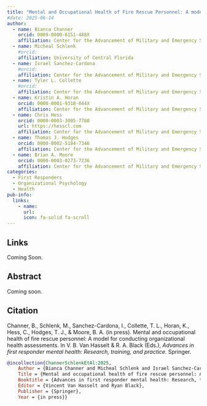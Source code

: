 ```yaml
---
title: "Mental and Occupational Health of Fire Rescue Personnel: A model for Conducting Organizational Health Assessments"
#date: 2025-06-14
author:
  - name: Bianca Channer
    orcid: 0009-0000-6151-488X
    affiliation: Center for the Advancement of Military and Emergency Services (AMES) Research, Kennesaw State University
  - name: Micheal Schlenk
    #orcid: 
    affiliation: University of Central Florida
  - name: Israel Sanchez-Cardona
    #orcid: 
    affiliation: Center for the Advancement of Military and Emergency Services (AMES) Research, Kennesaw State University
  - name: Tyler L. Collette
    #orcid: 
    affiliation: Center for the Advancement of Military and Emergency Services (AMES) Research, Kennesaw State University
  - name: Kristin A. Horan
    orcid: 0000-0001-9318-044X
    affiliation: Center for the Advancement of Military and Emergency Services (AMES) Research, Kennesaw State University
  - name: Chris Hess
    orcid: 0000-0003-3005-7780
    url: https://hesscl.com
    affiliation: Center for the Advancement of Military and Emergency Services (AMES) Research, Kennesaw State University
  - name: Thomas J. Hodges
    orcid: 0000-0002-5184-7346
    affiliation: Center for the Advancement of Military and Emergency Services (AMES) Research, Kennesaw State University
  - name: Brian A. Moore
    orcid: 0000-0003-0273-7236
    affiliation: Center for the Advancement of Military and Emergency Services (AMES) Research, Kennesaw State University
categories:
  - First Responders
  - Organizational Psychology
  - Health
pub-info:
  links:
    - name:
      url: 
      icon: fa-solid fa-scroll
---
```


## Links

Coming Soon.

## Abstract

Coming soon.

## Citation

Channer, B., Schlenk, M., Sanchez-Cardona, I., Collette, T. L., Horan, K., Hess, C., Hodges, T. J., & Moore, B. A. (in press). Mental and occupational health of fire rescue personnel: A model for conducting organizational health assessments. In V. B. Van Hasselt & R. A. Black (Eds.), *Advances in first responder mental health: Research, training, and practice*. Springer.

``` bibtex
@incollection{ChannerSchlenkEtAl:2025,
    Author = {Bianca Channer and Micheal Schlenk and Israel Sanchez-Cardona and Tyler L. Collette and Kristin A. Horan and Chris Hess and Thomas J. Hodges and Brian A. Moore},
    Title = {Mental and occupational health of fire rescue personnel: A model for conducting organizational health assessments},
    Booktitle = {Advances in first responder mental health: Research, training, and practice},
    Editor = {Vincent Van Hasselt and Ryan Black},
    Publisher = {Springer},
    Year = {in press}}
```
